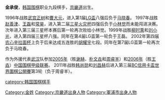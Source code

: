 '''金承俊'''{{BD|1973年|3月23日}}，[[韩国|韩国]][[围棋|围棋]]职业九段棋手，[[京畿道|京畿道]]出生。

1996年战胜[[武宫正树|武宫正树]]和[[曹大元|曹大元]]，进入第1届[[LG盃|LG盃]]八强后负于[[马晓春|马晓春]]。
1997年战胜[[赵善津|赵善津]]、[[王磊_(围棋棋手)|王磊]]和[[常昊|常昊]]，进入第二届[[三星火灾杯|三星火灾杯]]四强后负于[[小林觉|小林觉]]而未能闯进决赛。次年进入第三届三星杯本赛后第一轮再次败给小林觉。1999年战胜[[柳时熏|柳时熏]]和[[刘小光|刘小光]]，进入第四届三星杯八强。同年在第4届LG盃第一轮负于王磊。
2002年第四届[[农心辛拉面杯|农心辛拉面杯]]上负于后来达成五连胜的[[胡耀宇|胡耀宇]]七段。同年在第7届LG盃第一轮再次负于马晓春。

作为外援代表[[武汉|武汉]]队参加[[2005年中国围棋甲级联赛|2005年]]（胜[[谢赫_(中国)|谢赫]]、[[朴文垚|朴文垚]]和[[周睿羊|周睿羊]]）和[[2006年中國圍棋甲級聯賽|2006年]]（胜[[王垚|王垚]]）[[中国围棋甲级联赛|中国围棋甲级联赛]]。
2011年战胜[[韩尚勋|韩尚勋]]和[[刘昌赫|刘昌赫]]后进入第三届[[BC信用卡盃世界圍棋公開賽|BC信用卡盃世界圍棋公開賽]]第3轮（负于周睿羊）。

[[category:韩国围棋棋手|category:韩国围棋棋手]]
[[Category:金姓|Category:金姓]]
[[Category:京畿道出身人物|Category:京畿道出身人物]]
[[Category:軍浦市出身人物|Category:軍浦市出身人物]]
